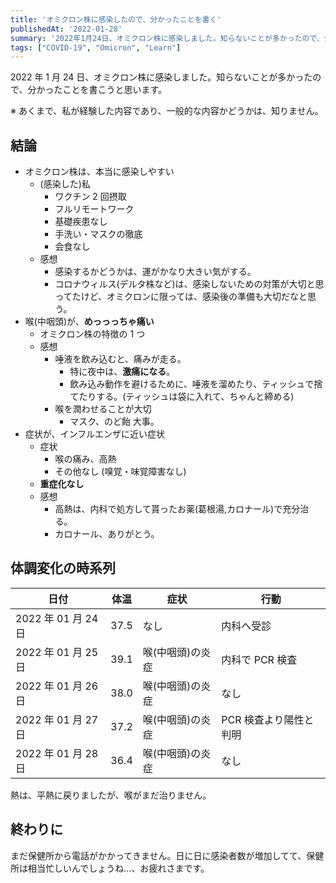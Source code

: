 ```yaml
---
title: 'オミクロン株に感染したので、分かったことを書く'
publishedAt: '2022-01-28'
summary: '2022年1月24日、オミクロン株に感染しました。知らないことが多かったので、分かったことを書こうと思います。※ あくまで、私が経験した内容であり、一般的な内容かどうかは、知りません。'
tags: ["COVID-19", "Omicron", "Learn"]
---
```


2022 年 1 月 24 日、オミクロン株に感染しました。知らないことが多かったので、分かったことを書こうと思います。

※ あくまで、私が経験した内容であり、一般的な内容かどうかは、知りません。

## 結論

- オミクロン株は、本当に感染しやすい
  - (感染した)私
    - ワクチン 2 回摂取
    - フルリモートワーク
    - 基礎疾患なし
    - 手洗い・マスクの徹底
    - 会食なし
  - 感想
    - 感染するかどうかは、運がかなり大きい気がする。
    - コロナウィルス(デルタ株など)は、感染しないための対策が大切と思ってたけど、オミクロンに限っては、感染後の準備も大切だなと思う。
- 喉(中咽頭)が、**めっっっちゃ痛い**
  - オミクロン株の特徴の 1 つ
  - 感想
    - 唾液を飲み込むと、痛みが走る。
      - 特に夜中は、**激痛になる**。
      - 飲み込み動作を避けるために、唾液を溜めたり、ティッシュで捨てたりする。(ティッシュは袋に入れて、ちゃんと締める)
    - 喉を潤わせることが大切
      - マスク、のど飴 大事。
- 症状が、インフルエンザに近い症状
  - 症状
    - 喉の痛み、高熱
    - その他なし (嗅覚・味覚障害なし)
  - **重症化なし**
  - 感想
    - 高熱は、内科で処方して貰ったお薬(葛根湯,カロナール)で充分治る。
    - カロナール、ありがとう。

## 体調変化の時系列

| 日付                | 体温 | 症状             | 行動                   |
| ------------------- | ---- | ---------------- | ---------------------- |
| 2022 年 01 月 24 日 | 37.5 | なし             | 内科へ受診             |
| 2022 年 01 月 25 日 | 39.1 | 喉(中咽頭)の炎症 | 内科で PCR 検査        |
| 2022 年 01 月 26 日 | 38.0 | 喉(中咽頭)の炎症 | なし                   |
| 2022 年 01 月 27 日 | 37.2 | 喉(中咽頭)の炎症 | PCR 検査より陽性と判明 |
| 2022 年 01 月 28 日 | 36.4 | 喉(中咽頭)の炎症 | なし                   |

熱は、平熱に戻りましたが、喉がまだ治りません。

## 終わりに

まだ保健所から電話がかかってきません。日に日に感染者数が増加してて、保健所は相当忙しいんでしょうね...、お疲れさまです。
